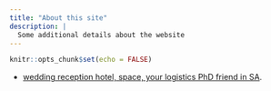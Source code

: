 ```yaml
---
title: "About this site"
description: |
  Some additional details about the website
---
```


```r
knitr::opts_chunk$set(echo = FALSE)
```


+ [wedding reception hotel, space, your logistics PhD friend in SA ](https://drive.google.com/file/d/1FwSJ47vywXrm0tOqInWjoZFzYz9kAyOA/view?usp=sharing_eil&ts=5fd0cd8d).
